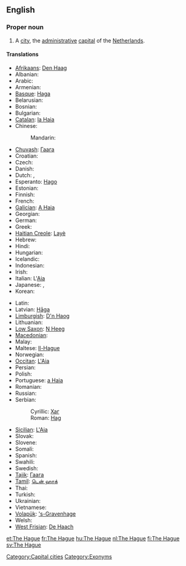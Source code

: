 {{wikipedia}}
==English==

===Proper noun===
{{en-proper noun}}

# A [[city]], the [[administrative]] [[capital]] of the [[The Netherlands|Netherlands]].

====Translations====
{{trans-top|Dutch city}}
* [[Afrikaans]]: [[Den Haag]]
* Albanian: {{t-|sq|Haga|xs=Albanian}}
* Arabic: {{t|ar|لاهاي|m|tr=lahaay|sc=Arab}}
* Armenian: {{t-|hy|Հաագա|tr=Haaga}}
* [[Basque]]: [[Haga]]
* Belarusian: {{t|be|Гаага|f|tr=Haáha|sc=Cyrl}}
* Bosnian: {{t-|bs|Hag|m}}
* Bulgarian: {{t+|bg|Хага|f|tr=Hága}}
* [[Catalan]]: [[la Haia]] {{f}}
* Chinese:
*: Mandarin: {{t|cmn|海牙|tr=Hǎiyá|sc=Hani}}
* [[Chuvash]]: [[Гаага]]
* Croatian: {{t-|hr|Haag|m}}
* Czech: {{t-|cs|Haag|m}}
* Danish: {{t-|da|Haag}}
* Dutch: {{t+|nl|Den Haag}}, {{t-|nl|'s-Gravenhage}}
* Esperanto: [[Hago]]
* Estonian: {{t+|et|Haag}}
* Finnish: {{t+|fi|Haag}}
* French: {{t+|fr|La Haye|f}}
* [[Galician]]: [[A Haia]] {{f}}
* Georgian: {{t|ka|ჰააგა|tr=haaga|sc=Geor}}
* German: {{t+|de|Den Haag|m}}
* Greek: {{t|el|Χάγη|f|tr=Cháyi|sc=Grek}}
* [[Haitian Creole]]: [[Layè]]
* Hebrew: {{t|he|האג|tr=hag|sc=Hebr}}
* Hindi: {{t|hi|हेग|tr=hēg|sc=Deva}}
* Hungarian: {{t+|hu|Hága}}
* Icelandic: {{t-|is|Haag}}
* Indonesian: {{t-|id|Den Haag|xs=Indonesian}}
* Irish: {{t|ga|Háig|f|alt=an Háig|xs=Irish}}
* Italian: L'[[Aia]] {{f}}
* Japanese: {{t-|ja|ハーグ|tr=Hāgu}}, {{t|ja|デン・ハーグ|tr=Den-Hāgu|sc=Jpan}}
* Korean: {{t|ko|헤이그|tr=Heigeu|sc=Kore}}
{{trans-mid}}
* Latin: {{t-|la|Haga|f}}
* Latvian: [[Hāga]]
* [[Limburgish]]: [[D'n Haog]]
* Lithuanian: {{t-|lt|Haga|xs=Lithuanian}}
* [[Low Saxon]]: [[N Heeg]]
* [[Macedonian]]: {{t-|mk|Хаг|m|tr=Hag}}
* Malay: {{t-|ms|Den Haag|xs=Malay}}
* Maltese: [[Il-Hague]] {{m}}
* Norwegian: {{t-|no|Haag}}
* [[Occitan]]: [[L'Aia]] {{f}}
* Persian: {{t|fa|لاهه|sc=fa-Arab}}
* Polish: {{t+|pl|Haga|f}}
* Portuguese: [[a Haia]] {{f}}
* Romanian: {{t+|ro|Haga}}
* Russian: {{t-|ru|Гаага|f|tr=Gaága}}
* Serbian:
*: Cyrillic: [[Хаг#Serbian|Хаг]] {{m}}
*: Roman: [[Hag#Serbian|Hag]] {{m}}
* [[Sicilian]]: [[L'Aia]] {{f}}
* Slovak: {{t-|sk|Haag|m}}
* Slovene: {{t+|sl|Haag|m}}
* Somali: {{t-|so|Den Haag|xs=Somali}}
* Spanish: {{t+|es|La Haya|f}}
* Swahili: {{t-|sw|Den Haag|xs=Swahili}}
* Swedish: {{t+|sv|Haag}}
* [[Tajik]]: [[Гаага]]
* [[Tamil]]: [[டென் ஹாக்]]
* Thai: {{t|th|เฮก|tr=hayg|sc=Thai}}
* Turkish: {{t+|tr|Lahey}}
* Ukrainian: {{t-|uk|Гаага|f|tr=Haáha|sc=Cyrl}}
* Vietnamese: {{t-|vi|Den Haag|xs=Vietnamese}}
* [[Volapük]]: [['s-Gravenhage]]
* Welsh: {{t-|cy|Den Haag|xs=Welsh}}
* [[West Frisian]]: [[De Haach]]
{{trans-bottom}}

[[Category:Capital cities]]
[[Category:Exonyms]]

[[et:The Hague]]
[[fr:The Hague]]
[[hu:The Hague]]
[[nl:The Hague]]
[[fi:The Hague]]
[[sv:The Hague]]